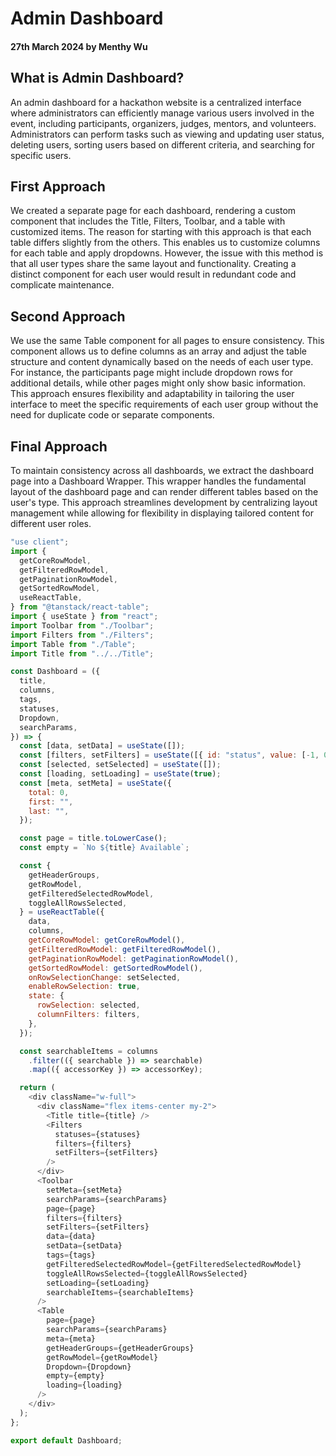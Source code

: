 # Admin Dashboard

#### 27th March 2024 by Menthy Wu

## What is Admin Dashboard?

An admin dashboard for a hackathon website is a centralized interface where administrators can efficiently manage various users involved in the event, including participants, organizers, judges, mentors, and volunteers. Administrators can perform tasks such as viewing and updating user status, deleting users, sorting users based on different criteria, and searching for specific users.

## First Approach

We created a separate page for each dashboard, rendering a custom component that includes the Title, Filters, Toolbar, and a table with customized items.
The reason for starting with this approach is that each table differs slightly from the others. This enables us to customize columns for each table and apply dropdowns.
However, the issue with this method is that all user types share the same layout and functionality. Creating a distinct component for each user would result in redundant code and complicate maintenance.

## Second Approach

We use the same Table component for all pages to ensure consistency. This component allows us to define columns as an array and adjust the table structure and content dynamically based on the needs of each user type. For instance, the participants page might include dropdown rows for additional details, while other pages might only show basic information. This approach ensures flexibility and adaptability in tailoring the user interface to meet the specific requirements of each user group without the need for duplicate code or separate components.

## Final Approach

To maintain consistency across all dashboards, we extract the dashboard page into a Dashboard Wrapper. This wrapper handles the fundamental layout of the dashboard page and can render different tables based on the user's type. This approach streamlines development by centralizing layout management while allowing for flexibility in displaying tailored content for different user roles.

```js title = "src/components/dynamic/admin/dashboards/dashboard/Dashboard.jsx"
"use client";
import {
  getCoreRowModel,
  getFilteredRowModel,
  getPaginationRowModel,
  getSortedRowModel,
  useReactTable,
} from "@tanstack/react-table";
import { useState } from "react";
import Toolbar from "./Toolbar";
import Filters from "./Filters";
import Table from "./Table";
import Title from "../../Title";

const Dashboard = ({
  title,
  columns,
  tags,
  statuses,
  Dropdown,
  searchParams,
}) => {
  const [data, setData] = useState([]);
  const [filters, setFilters] = useState([{ id: "status", value: [-1, 0, 1] }]);
  const [selected, setSelected] = useState([]);
  const [loading, setLoading] = useState(true);
  const [meta, setMeta] = useState({
    total: 0,
    first: "",
    last: "",
  });

  const page = title.toLowerCase();
  const empty = `No ${title} Available`;

  const {
    getHeaderGroups,
    getRowModel,
    getFilteredSelectedRowModel,
    toggleAllRowsSelected,
  } = useReactTable({
    data,
    columns,
    getCoreRowModel: getCoreRowModel(),
    getFilteredRowModel: getFilteredRowModel(),
    getPaginationRowModel: getPaginationRowModel(),
    getSortedRowModel: getSortedRowModel(),
    onRowSelectionChange: setSelected,
    enableRowSelection: true,
    state: {
      rowSelection: selected,
      columnFilters: filters,
    },
  });

  const searchableItems = columns
    .filter(({ searchable }) => searchable)
    .map(({ accessorKey }) => accessorKey);

  return (
    <div className="w-full">
      <div className="flex items-center my-2">
        <Title title={title} />
        <Filters
          statuses={statuses}
          filters={filters}
          setFilters={setFilters}
        />
      </div>
      <Toolbar
        setMeta={setMeta}
        searchParams={searchParams}
        page={page}
        filters={filters}
        setFilters={setFilters}
        data={data}
        setData={setData}
        tags={tags}
        getFilteredSelectedRowModel={getFilteredSelectedRowModel}
        toggleAllRowsSelected={toggleAllRowsSelected}
        setLoading={setLoading}
        searchableItems={searchableItems}
      />
      <Table
        page={page}
        searchParams={searchParams}
        meta={meta}
        getHeaderGroups={getHeaderGroups}
        getRowModel={getRowModel}
        Dropdown={Dropdown}
        empty={empty}
        loading={loading}
      />
    </div>
  );
};

export default Dashboard;
```
